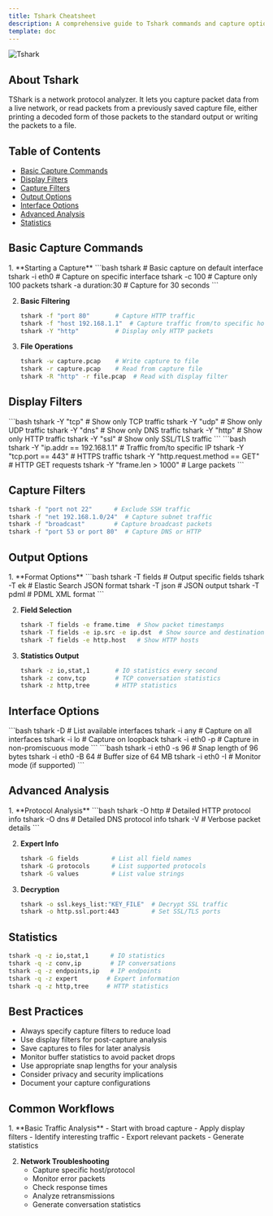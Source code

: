 ```yaml
---
title: Tshark Cheatsheet
description: A comprehensive guide to Tshark commands and capture options
template: doc
---
```



![Tshark](/src/tshark-cs.jpg)

## About Tshark

TShark is a network protocol analyzer. It lets you capture packet data from a live network, or read packets from a previously saved capture file, either printing a decoded form of those packets to the standard output or writing the packets to a file.

## Table of Contents

- [Basic Capture Commands](#basic-capture-commands)
- [Display Filters](#display-filters)
- [Capture Filters](#capture-filters)
- [Output Options](#output-options)
- [Interface Options](#interface-options)
- [Advanced Analysis](#advanced-analysis)
- [Statistics](#statistics)

## Basic Capture Commands

<Steps>
1. **Starting a Capture**
   ```bash
   tshark                     # Basic capture on default interface
   tshark -i eth0            # Capture on specific interface
   tshark -c 100             # Capture only 100 packets
   tshark -a duration:30     # Capture for 30 seconds
   ```

2. **Basic Filtering**
   ```bash
   tshark -f "port 80"       # Capture HTTP traffic
   tshark -f "host 192.168.1.1"  # Capture traffic from/to specific host
   tshark -Y "http"          # Display only HTTP packets
   ```

3. **File Operations**
   ```bash
   tshark -w capture.pcap    # Write capture to file
   tshark -r capture.pcap    # Read from capture file
   tshark -R "http" -r file.pcap  # Read with display filter
   ```
</Steps>

## Display Filters

<Tabs>
  <TabItem label="Protocol Filters">
    ```bash
    tshark -Y "tcp"          # Show only TCP traffic
    tshark -Y "udp"          # Show only UDP traffic
    tshark -Y "dns"          # Show only DNS traffic
    tshark -Y "http"         # Show only HTTP traffic
    tshark -Y "ssl"          # Show only SSL/TLS traffic
    ```
  </TabItem>

  <TabItem label="Advanced Filters">
    ```bash
    tshark -Y "ip.addr == 192.168.1.1"  # Traffic from/to specific IP
    tshark -Y "tcp.port == 443"         # HTTPS traffic
    tshark -Y "http.request.method == GET"  # HTTP GET requests
    tshark -Y "frame.len > 1000"        # Large packets
    ```
  </TabItem>
</Tabs>

## Capture Filters

```bash
tshark -f "port not 22"      # Exclude SSH traffic
tshark -f "net 192.168.1.0/24"  # Capture subnet traffic
tshark -f "broadcast"        # Capture broadcast packets
tshark -f "port 53 or port 80"  # Capture DNS or HTTP
```

## Output Options

<Steps>
1. **Format Options**
   ```bash
   tshark -T fields          # Output specific fields
   tshark -T ek              # Elastic Search JSON format
   tshark -T json            # JSON output
   tshark -T pdml            # PDML XML format
   ```

2. **Field Selection**
   ```bash
   tshark -T fields -e frame.time  # Show packet timestamps
   tshark -T fields -e ip.src -e ip.dst  # Show source and destination IPs
   tshark -T fields -e http.host   # Show HTTP hosts
   ```

3. **Statistics Output**
   ```bash
   tshark -z io,stat,1       # IO statistics every second
   tshark -z conv,tcp        # TCP conversation statistics
   tshark -z http,tree       # HTTP statistics
   ```
</Steps>

## Interface Options

<Tabs>
  <TabItem label="Interface Management">
    ```bash
    tshark -D                # List available interfaces
    tshark -i any            # Capture on all interfaces
    tshark -i lo             # Capture on loopback
    tshark -i eth0 -p        # Capture in non-promiscuous mode
    ```
  </TabItem>

  <TabItem label="Interface Settings">
    ```bash
    tshark -i eth0 -s 96     # Snap length of 96 bytes
    tshark -i eth0 -B 64     # Buffer size of 64 MB
    tshark -i eth0 -I        # Monitor mode (if supported)
    ```
  </TabItem>
</Tabs>

## Advanced Analysis

<Steps>
1. **Protocol Analysis**
   ```bash
   tshark -O http            # Detailed HTTP protocol info
   tshark -O dns            # Detailed DNS protocol info
   tshark -V                # Verbose packet details
   ```

2. **Expert Info**
   ```bash
   tshark -G fields         # List all field names
   tshark -G protocols      # List supported protocols
   tshark -G values         # List value strings
   ```

3. **Decryption**
   ```bash
   tshark -o ssl.keys_list:"KEY_FILE"  # Decrypt SSL traffic
   tshark -o http.ssl.port:443         # Set SSL/TLS ports
   ```
</Steps>

## Statistics

```bash
tshark -q -z io,stat,1      # IO statistics
tshark -q -z conv,ip        # IP conversations
tshark -q -z endpoints,ip   # IP endpoints
tshark -q -z expert        # Expert information
tshark -q -z http,tree     # HTTP statistics
```

## Best Practices

- Always specify capture filters to reduce load
- Use display filters for post-capture analysis
- Save captures to files for later analysis
- Monitor buffer statistics to avoid packet drops
- Use appropriate snap lengths for your analysis
- Consider privacy and security implications
- Document your capture configurations

## Common Workflows

<Steps>
1. **Basic Traffic Analysis**
   - Start with broad capture
   - Apply display filters
   - Identify interesting traffic
   - Export relevant packets
   - Generate statistics

2. **Network Troubleshooting**
   - Capture specific host/protocol
   - Monitor error packets
   - Check response times
   - Analyze retransmissions
   - Generate conversation statistics
</Steps>